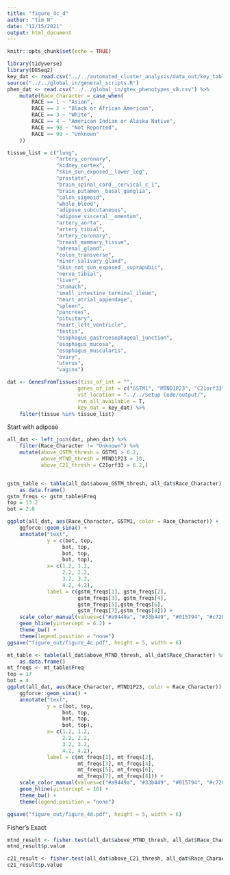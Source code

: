 ```yaml
---
title: "figure_4c_d"
author: "Tim N"
date: "12/15/2021"
output: html_document
---
```


```r
knitr::opts_chunk$set(echo = TRUE)
```

```r
library(tidyverse)
library(DESeq2)
key_dat <- read.csv("../../automated_cluster_analysis/data_out/key_table.csv")
source("../../global_in/general_scripts.R")
phen_dat <- read.csv("../../global_in/gtex_phenotypes_v8.csv") %>%
    mutate(Race_Character = case_when(
        RACE == 1 ~ "Asian",
        RACE == 2 ~ "Black or African American",
        RACE == 3 ~ "White", 
        RACE == 4 ~ "American Indian or Alaska Native",
        RACE == 98 ~ "Not Reported",
        RACE == 99 ~ "Unknown"
    ))

tissue_list = c("lung",
                "artery_coronary",
                "kidney_cortex",
                "skin_sun_exposed__lower_leg",
                "prostate",
                "brain_spinal_cord__cervical_c_1",
                "brain_putamen__basal_ganglia",
                "colon_sigmoid",
                "whole_blood",
                "adipose_subcutaneous",
                "adipose_visceral__omentum",
                "artery_aorta",
                "artery_tibial",
                "artery_coronary",
                "breast_mammary_tissue",
                "adrenal_gland",
                "colon_transverse",
                "minor_salivary_gland",
                "skin_not_sun_exposed__suprapubic",
                "nerve_tibial",
                "liver",
                "stomach",  
                "small_intestine_terminal_ileum",
                "heart_atrial_appendage",
                "spleen",
                "pancreas",
                "pituitary",
                "heart_left_ventricle",
                "testis",
                "esophagus_gastroesophageal_junction",
                "esophagus_mucosa",
                "esophagus_muscularis",
                "ovary",
                "uterus",
                "vagina")
```


```r
dat <- GenesFromTissues(tiss_of_int = "",
                       genes_of_int = c("GSTM1", "MTND1P23", "C21orf33"),
                       vst_location = "../../Setup Code/output/",
                       run_all_available = T,
                       key_dat = key_dat) %>%
    filter(tissue %in% tissue_list)
```

Start with adipose
```r

all_dat <- left_join(dat, phen_dat) %>%
    filter(Race_Character != "Unknown") %>%
    mutate(above_GSTM_thresh = GSTM1 > 6.2,
           above_MTND_thresh = MTND1P23 > 10,
           above_C21_thresh = C21orf33 > 6.2,)


gstm_table <- table(all_dat$above_GSTM_thresh, all_dat$Race_Character) %>%
    as.data.frame()
gstm_freqs <- gstm_table$Freq
top = 13.2
bot = 2.8

ggplot(all_dat, aes(Race_Character, GSTM1, color = Race_Character)) +
    ggforce::geom_sina() +
    annotate("text",
             y = c(bot, top,
                  bot, top,
                  bot, top,
                  bot, top),
             x= c(1.2, 1.2,
                  2.2, 2.2,
                  3.2, 3.2,
                  4.2, 4.2),
             label = c(gstm_freqs[1], gstm_freqs[2],
                       gstm_freqs[3], gstm_freqs[4],
                       gstm_freqs[5],gstm_freqs[6],
                       gstm_freqs[7],gstm_freqs[8])) +
    scale_color_manual(values=c("#a9449a", "#33b449", "#015794", "#c72827")) +
    geom_hline(yintercept = 6.2) +
    theme_bw() +
    theme(legend.position = "none")
ggsave("figure_out/figure_4c.pdf", height = 5, width = 6)
```


```r

mt_table <- table(all_dat$above_MTND_thresh, all_dat$Race_Character) %>%
    as.data.frame()
mt_freqs <- mt_table$Freq
top = 17
bot = 4
ggplot(all_dat, aes(Race_Character, MTND1P23, color = Race_Character)) +
    ggforce::geom_sina() +
    annotate("text",
             y = c(bot, top,
                  bot, top,
                  bot, top,
                  bot, top),
             x= c(1.2, 1.2,
                  2.2, 2.2,
                  3.2, 3.2,
                  4.2, 4.2),
             label = c(mt_freqs[1], mt_freqs[2],
                       mt_freqs[3], mt_freqs[4],
                       mt_freqs[5], mt_freqs[6],
                       mt_freqs[7], mt_freqs[8])) +
    scale_color_manual(values=c("#a9449a", "#33b449", "#015794", "#c72827")) +
    geom_hline(yintercept = 10) +
    theme_bw() +
    theme(legend.position = "none")

ggsave("figure_out/figure_4d.pdf", height = 5, width = 6)

```

Fisher's Exact
```r
mtnd_result <- fisher.test(all_dat$above_MTND_thresh, all_dat$Race_Character)
mtnd_result$p.value

c21_result <- fisher.test(all_dat$above_C21_thresh, all_dat$Race_Character)
c21_result$p.value
```

